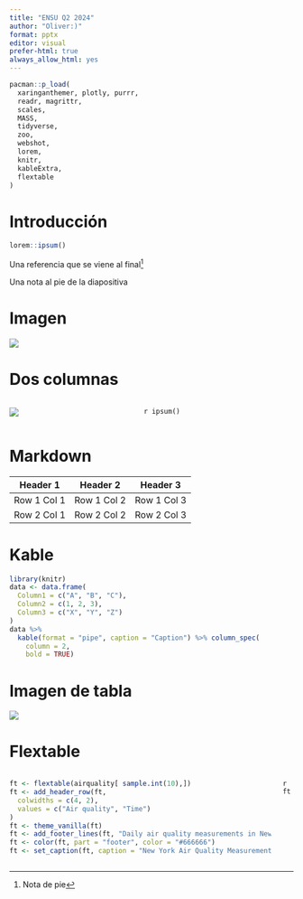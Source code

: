 ```yaml
---
title: "ENSU Q2 2024"
author: "Oliver:)"
format: pptx
editor: visual
prefer-html: true
always_allow_html: yes
---
```


```r
pacman::p_load(
  xaringanthemer, plotly, purrr,
  readr, magrittr,
  scales,
  MASS,
  tidyverse,
  zoo,
  webshot,
  lorem,
  knitr,
  kableExtra,
  flextable
)
```

# Introducción

```r
lorem::ipsum()
```

Una referencia que se viene al final[^1]

[^1]: Nota de pie

::: footer
Una nota al pie de la diapositiva
:::

# Imagen

![](ensu_perc2.png)

# Dos columnas

::: columns
::: column
![](ensu_cam_ruti.png)
:::

::: column
`r ipsum()`
:::
:::

# Markdown

| Header 1    | Header 2    | Header 3    |
|-------------|-------------|-------------|
| Row 1 Col 1 | Row 1 Col 2 | Row 1 Col 3 |
| Row 2 Col 1 | Row 2 Col 2 | Row 2 Col 3 |

# Kable

```r
library(knitr)
data <- data.frame(
  Column1 = c("A", "B", "C"),
  Column2 = c(1, 2, 3),
  Column3 = c("X", "Y", "Z")
)
data %>%
  kable(format = "pipe", caption = "Caption") %>% column_spec(
    column = 2, 
    bold = TRUE)
```

# Imagen de tabla

![](gt_table.png)

# Flextable

::: columns
::: column
```r
ft <- flextable(airquality[ sample.int(10),])
ft <- add_header_row(ft,
  colwidths = c(4, 2),
  values = c("Air quality", "Time")
)
ft <- theme_vanilla(ft)
ft <- add_footer_lines(ft, "Daily air quality measurements in New York, May to September 1973.")
ft <- color(ft, part = "footer", color = "#666666")
ft <- set_caption(ft, caption = "New York Air Quality Measurements")
```
:::

::: column
`r ft`
:::
:::